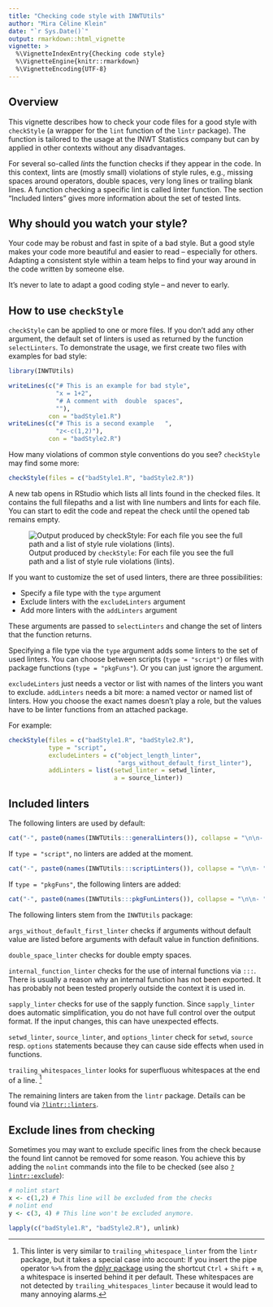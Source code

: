 ```yaml
---
title: "Checking code style with INWTUtils"
author: "Mira Céline Klein"
date: "`r Sys.Date()`"
output: rmarkdown::html_vignette
vignette: >
  %\VignetteIndexEntry{Checking code style}
  %\VignetteEngine{knitr::rmarkdown}
  %\VignetteEncoding{UTF-8}
---
```


## Overview

This vignette describes how to check your code files for a good style
with `checkStyle` (a wrapper for the `lint` function of the
`lintr` package). The function is tailored to the usage at the INWT Statistics
company but can by applied in other contexts without any disadvantages.

For several so-called *lints* the function checks if they appear in the code.
In this context, lints are (mostly small) violations of style rules, e.g.,
missing spaces around operators, double spaces, very long lines or trailing
blank lines.
A function checking a specific lint is called linter function.
The section "Included linters" gives more information about the set of tested lints. 


## Why should you watch your style?

Your code may be robust and fast in spite of a bad style. But a good style
makes your code more beautiful and easier to read -- especially for others.
Adapting a consistent style within a team helps to find your way around in the code
written by someone else.

It's never to late to adapt a good coding style -- and never to early.


## How to use `checkStyle`

`checkStyle` can be applied to one or more files. If you don't add any other
argument, the default set of linters is used as returned by the function
`selectLinters`. To demonstrate the usage, we first create two files with
examples for bad style:

```r
library(INWTUtils)
```

```r
writeLines(c("# This is an example for bad style",
             "x = 1+2",
             "# A comment with  double  spaces",
             ""),
           con = "badStyle1.R")
writeLines(c("# This is a second example   ",
             "z<-c(1,2)"),
           con = "badStyle2.R")
```

How many violations of common style conventions do you see? `checkStyle` may
find some more:

```r
checkStyle(files = c("badStyle1.R", "badStyle2.R"))
```

A new tab opens in RStudio which lists all lints found in the checked files.
It contains the full filepaths and a list with line numbers and
lints for each file. You can start to edit the code and repeat the check
until the opened tab remains empty.

![Output produced by `checkStyle`: For each file you see the full path and a 
list of style rule violations (lints).](style_01checkStyleOutput.PNG)


If you want to customize the set of used linters, there are
three possibilities:

- Specify a file type with the `type` argument
- Exclude linters with the `excludeLinters` argument
- Add more linters with the `addLinters` argument

These arguments are passed to `selectLinters` and change the set of linters that
the function returns.

Specifying a file type via the `type` argument adds some linters to the set of
used linters.
You can choose between scripts (`type = "script"`) or files with package 
functions (`type = "pkgFuns"`). Or you can just ignore the argument.

`excludeLinters` just needs a vector or list with names of the linters you want
to exclude.
`addLinters` needs a bit more: a named vector or named list of linters. How you
choose the exact names doesn't play a role, but the values have to be linter
functions from an attached package.

For example:

```r
checkStyle(files = c("badStyle1.R", "badStyle2.R"),
           type = "script",
           excludeLinters = c("object_length_linter",
                              "args_without_default_first_linter"),
           addLinters = list(setwd_linter = setwd_linter,
                             a = source_linter))
```


## Included linters

The following linters are used by default:

```r
cat("-", paste0(names(INWTUtils:::generalLinters()), collapse = "\n\n- "))
```

If `type = "script"`, no linters are added at the moment.

```r
cat("-", paste0(names(INWTUtils:::scriptLinters()), collapse = "\n\n- "))
```

If `type = "pkgFuns"`, the following linters are added:

```r
cat("-", paste0(names(INWTUtils:::pkgFunLinters()), collapse = "\n\n- "))
```

The following linters stem from the `INWTUtils` package:

`args_without_default_first_linter` checks if arguments without default value
are listed before arguments with default value in function definitions.

`double_space_linter` checks for double empty spaces.

`internal_function_linter` checks for the use of internal functions via `:::`. 
There is usually a reason why an internal function has not been exported. It
has probably not been tested properly outside the context it is used in.

`sapply_linter` checks for use of the sapply function. Since `sapply_linter`
does automatic simplification, you do not have full control over the output
format. If the input changes, this can have unexpected effects.

`setwd_linter`, `source_linter`, and `options_linter` check for `setwd`,
`source` resp. `options` statements because they can cause side effects when
used in functions.

`trailing_whitespaces_linter` looks for superfluous whitespaces at the end of
a line. [^a]

The remaining linters are taken from the `lintr` package.
Details can be found via
[`?lintr::linters`](https://rdrr.io/cran/lintr/man/linters.html).


## Exclude lines from checking

Sometimes you may want to exclude specific lines from the check because the
found lint cannot be removed for some reason. You achieve this by adding the
`nolint` commands into the file to be checked (see also 
[`?lintr::exclude`](https://rdrr.io/cran/lintr/man/exclude.html)):

```r
# nolint start
x <- c(1,2) # This line will be excluded from the checks
# nolint end
y <- c(3, 4) # This line won't be excluded anymore.
```


```r
lapply(c("badStyle1.R", "badStyle2.R"), unlink)
```


[^a]: This linter is very similar to `trailing_whitespace_linter` from the
`lintr` package, but it takes a special case into account: If you insert the
pipe operator `%>%` from the [dplyr package](https://cran.r-project.org/web/packages/dplyr/vignettes/introduction.html)
using the shortcut `Ctrl` + `Shift` + `m`, a whitespace is inserted behind it
per default. These whitespaces are not detected by `trailing_whitespaces_linter`
because it would lead to many annoying alarms.

